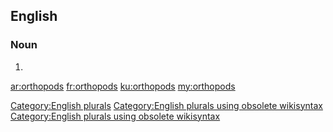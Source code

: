 ==English==

===Noun===
{{head|en}}

# {{plural of|orthopod}}

[[Category:English plurals]][[Category:English plurals using obsolete wikisyntax]][[Category:English plurals using obsolete wikisyntax]]

[[ar:orthopods]]
[[fr:orthopods]]
[[ku:orthopods]]
[[my:orthopods]]